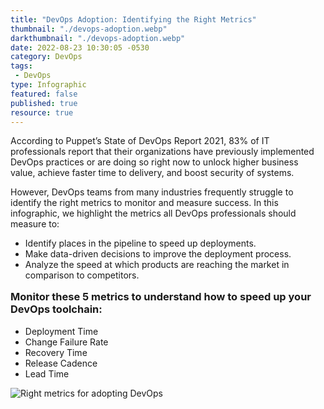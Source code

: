```yaml
---
title: "DevOps Adoption: Identifying the Right Metrics"
thumbnail: "./devops-adoption.webp"
darkthumbnail: "./devops-adoption.webp"
date: 2022-08-23 10:30:05 -0530
category: DevOps
tags:
 - DevOps
type: Infographic
featured: false
published: true
resource: true
---
```



<ResourcesWrapper>
<p>
According to Puppet’s State of DevOps Report 2021, 83% of IT professionals report that their organizations have previously implemented DevOps practices or are doing so right now to unlock higher business value, achieve faster time to delivery, and boost security of systems.
</p>

<p>
However, DevOps teams from many industries frequently struggle to identify the right metrics to monitor and measure success. In this <Link to={DevOps}>infographic</Link>, we highlight the metrics all DevOps professionals should measure to:
</p>

<ul>
<li>Identify places in the pipeline to speed up deployments.</li>
<li>Make data-driven decisions to improve the deployment process.</li>
<li>Analyze the speed at which products are reaching the market in comparison to competitors.</li>
</ul>

<h3 style="margin-top: 1rem;">Monitor these 5 metrics to understand how to speed up your DevOps toolchain:</h3>
<ul>
<li>Deployment Time</li>
<li>Change Failure Rate</li>
<li>Recovery Time</li>
<li>Release Cadence</li>
<li>Lead Time</li>
</ul>

<Link to={DevOps}>
<img src={DevOpsAdoption} alt="Right metrics for adopting DevOps" />
</Link>
</ResourcesWrapper>
